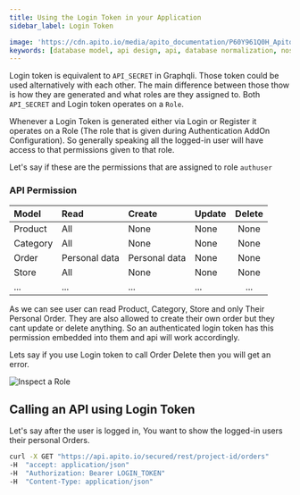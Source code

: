 ```yaml
---
title: Using the Login Token in your Application
sidebar_label: Login Token

image: 'https://cdn.apito.io/media/apito_documentation/P60Y961Q0H_Apito_Console___Edit_A_Role.png'
keywords: [database model, api design, api, database normalization, nosql, nosql database design]
---
```

<head>
    <meta property="og:type" content="article" />
</head>

Login token is equivalent to `API_SECRET` in Graphqli. Those token could be used alternatively with each other.
The main difference between those thow is how they are generated and what roles are they assigned to. Both `API_SECRET` and Login token operates on a `Role`.

Whenever a Login Token is generated either via Login or Register it operates on a Role (The role that is given during Authentication AddOn Configuration).
So generally speaking all the logged-in user will have access to that permissions given to that role.

Let's say if these are the permissions that are assigned to role `authuser`

### API Permission
Model | Read | Create | Update | Delete
:-- | :-- | :-- | :-- | :--: |
Product | All | None | None | None |
Category | All | None | None | None |
Order | Personal data | Personal data | None | None |
Store | All | None | None | None |
... | ... | ... | ... | ... |

As we can see user can read Product, Category, Store and only Their Personal Order. They are also allowed to create their own order but they cant update or delete anything.
So an authenticated login token has this permission embedded into them and api will work accordingly.

Lets say if you use Login token to call Order Delete then you will get an error.

<img alt='Inspect a Role' width='auto' height='auto' src='https://cdn.apito.io/media/apito_documentation/P60Y961Q0H_Apito_Console___Edit_A_Role.png' />

## Calling an API using Login Token

Let's say after the user is logged in, You want to show the logged-in users their personal Orders.

```bash
curl -X GET "https://api.apito.io/secured/rest/project-id/orders"
-H  "accept: application/json"
-H  "Authorization: Bearer LOGIN_TOKEN"
-H  "Content-Type: application/json"
```
